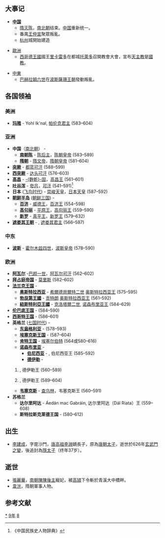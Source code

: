 {{yearTOC|589|高昌'''[[延昌_(麴乾固)|延昌]]二十九年'''；陳'''[[禎明|禎明]]三年'''；隋'''[[开皇|开皇]]九年'''；新罗'''[[建福_(新羅真平王)|建福]]六年'''}}

== 大事记 ==
* '''[[中国|中国]]'''
**[[隋灭陈|隋灭陈]]，[[南北朝|南北朝]]结束。[[中国|中国]]重新统一。
**番禺[[王仲宣|王仲宣]]聚眾叛亂。
**[[杭州|杭州]]城開始建造

*[[歐洲|歐洲]]
**[[西哥德王國|西哥德王國]]國王[[里卡雷多|里卡雷多]]在都城[[托萊多|托萊多]]召開教會大會，宣布[[天主教|天主教]]是[[國教|國教]]。

*[[中東|中東]]
**[[巴赫拉姆六世|巴赫拉姆六世]]在[[波斯|波斯]][[薩珊王朝|薩珊王朝]]發動叛亂。

== 各国领袖 ==
=== 美洲 ===
*'''[[玛雅文明|玛雅]]''' - Yohl Ik'nal, [[帕伦克|帕伦克君主]] (583–604)
===亚洲===
*'''中国'''（[[南北朝|南北朝]]） - 
**'''[[南朝陈|南朝陈]]''' - [[陈后主|陈后主]]，[[南北朝君主列表|陈朝皇帝]] (583–589)
**'''[[隋朝|隋朝]]''' - [[隋文帝|隋文帝]]，[[隋朝君主列表|隋朝皇帝]] (581–604)
*'''[[突厥|突厥]]''' - [[都蓝可汗|都蓝可汗]] (588–599)
*'''[[西突厥|西突厥]]''' - [[达头可汗|达头可汗]] (576–603)
*'''[[高昌|高昌]]''' -  [[麴乾固|-{麴乾}-固]]，[[麴氏高昌|高昌王]] (561–601)
*'''[[吐谷浑|吐谷浑]]''' - [[夸吕|夸吕]]，[[吐谷浑首领列表|可汗]] (541–591)<ref>《中国民族史人物辞典》</ref>
*'''日本''' ([[飞鸟时代|飞鸟时代]]) - [[崇峻天皇|崇峻天皇]]，[[日本天皇|日本天皇]] (587–592)
*'''[[朝鲜半岛|朝鲜半岛]]''' ([[朝鲜三国|朝鲜三国]]) -
**'''[[百济|百济]]''' - [[威德王_(百濟)|威德王]]，[[百济君主列表|百济王]] (554–598)
**'''[[高句丽|高句丽]]''' - [[平原王|平原王]]，[[高句丽君主列表|高句丽王]] (559–590)
**'''[[新罗|新罗]]''' - [[真平王|真平王]]，[[新罗君主列表|新罗王]] (579–632)
*'''[[遮娄其王朝|遮娄其王朝]]''' - {{link-en|稱鎧王一世|Kirtivarman I}}, [[遮娄其王朝#历代君主|遮娄其君主]] (566–597)
===中东===
*'''[[波斯|波斯]]''' - [[霍尔木兹四世|霍尔木兹四世]]，[[萨珊王朝|波斯皇帝]] (578–590)
===欧洲===
*'''[[阿瓦尔人|阿瓦尔]]''' -[[伯颜一世|巴颜一世]]，[[可汗|阿瓦尔可汗]] (562–602)
*'''[[拜占庭帝国|拜占庭帝国]]''' - [[莫里斯_(拜占庭)|莫里斯]] (582–602)
*'''[[法兰克王国|法兰克王国]]''' - 
**'''[[奥斯特拉西亚|奥斯特拉西亚]]''' - [[希爾德貝爾特二世|希爾德貝爾特二世]] [[墨洛温王朝|奥斯特拉西亚王]] (575–595)
**'''[[勃艮第|勃艮第王國]]''' - [[贡特朗|贡特朗]] [[墨洛温王朝|奥斯特拉西亚王]] (561–592)
**'''[[紐斯特利亞|紐斯特利亞王國]]''' - [[克洛泰尔二世|克洛塔爾二世]], [[墨洛温王朝|诺森布里亚王]] (584–629)
*'''[[伦巴底人|伦巴底王国]]''' - {{link-en|奥塔里|Authari}} (584–590)
*'''[[西哥特王国|西哥特王国]]''' - {{link-en|雷卡雷德一世|Reccared}} (586–601)
*'''英格兰''' ([[七国时代|七国时代]]) - 
**'''[[东盎格利亚|东盎格利亚]]''' - {{link-en|提提拉|Tytila of East Anglia}} (578–593)
**'''[[埃塞克斯王国|埃塞克斯王国]]''' - {{link-en|斯利达|Sledda of Essex}} (587–604)
**'''[[肯特王国|肯特王国]]''' - [[埃塞尔伯特_(肯特王国)|埃塞尔伯特]] (564或580–616)
**'''[[诺森布里亚|诺森布里亚]]''' - 
***'''[[伯尼西亚|伯尼西亚]]''' - {{link-en|豪撒|Hussa of Bernicia}}, 伯尼西亚王 (585–592)
***'''[[德伊勒|德伊勒]]''' - 
*#{{link-en|埃拉|Ælla of Deira}}, 德伊勒王 (560–589)
*#{{link-en|埃特尔瑞克|Aethelric of Deira}}, 德伊勒王 (589–604)
**'''[[韦塞克斯|韦塞克斯]]''' - [[查乌林_(威塞克斯)|查乌林]]，韦塞克斯王 (560–591)
*'''苏格兰'''
**'''达尔里阿达''' - Áedán mac Gabráin, 达尔里阿达（Dál Riata）王 (559–608)
**'''斯特拉斯克莱德王国''' - {{link-en|赖泽赫·哈尔|Rhydderch Hael}} (580–612)

== 出生 ==
*[[李建成|李建成]]，字毘沙門，[[唐高祖李淵|唐高祖李淵]]嫡長子，原為[[唐朝|唐朝]][[太子|太子]]，逝世於626年[[玄武門之變|玄武門之變]]，後追封為[[隱太子|隱太子]]（终年37岁）。

== 逝世 ==
{{Wikisource year mention}}
*[[張麗華|張麗華]]，[[南朝陳|南朝陳]][[陳後主|陳後主]]寵妃，被[[高熲|高熲]]下令斬於青溪大中橋畔。
*[[韋洸|韋洸]]，隋朝軍事人物。
==参考文献==
{{reflist}}

[[Category:589年|*]]
[[Category:580年代|9年]]
[[Category:6世纪各年|8]]